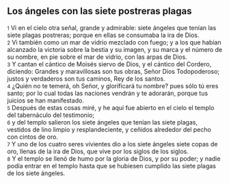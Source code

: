 == Los ángeles con las siete postreras plagas ==

{{anchor|1}} <small>1</small> Vi en el cielo otra señal, grande y admirable: siete ángeles que tenían las siete plagas postreras; porque en ellas se consumaba la ira de Dios.<br>
{{anchor|2}} <small>2</small> Vi también como un mar de vidrio mezclado con fuego; y a los que habían alcanzado la victoria sobre la bestia y su imagen, y su marca y el número de su nombre, en pie sobre el mar de vidrio, con las arpas de Dios.<br>
{{anchor|3}} <small>3</small> Y cantan el cántico de Moisés siervo de Dios, y el cántico del Cordero, diciendo: Grandes y maravillosas son tus obras, Señor Dios Todopoderoso; justos y verdaderos son tus caminos, Rey de los santos.<br>
{{anchor|4}} <small>4</small> ¿Quién no te temerá, oh Señor, y glorificará tu nombre? pues sólo tú eres santo; por lo cual todas las naciones vendrán y te adorarán, porque tus juicios se han manifestado.<br>
{{anchor|5}} <small>5</small> Después de estas cosas miré, y he aquí fue abierto en el cielo el templo del tabernáculo del testimonio;<br>
{{anchor|6}} <small>6</small> y del templo salieron los siete ángeles que tenían las siete plagas, vestidos de lino limpio y resplandeciente, y ceñidos alrededor del pecho con cintos de oro.<br>
{{anchor|7}} <small>7</small> Y uno de los cuatro seres vivientes dio a los siete ángeles siete copas de oro, llenas de la ira de Dios, que vive por los siglos de los siglos.<br>
{{anchor|8}} <small>8</small> Y el templo se llenó de humo por la gloria de Dios, y por su poder; y nadie podía entrar en el templo hasta que se hubiesen cumplido las siete plagas de los siete ángeles.<br>
